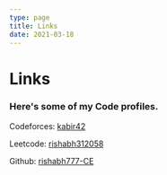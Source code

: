 ```yaml
---
type: page
title: Links
date: 2021-03-18
---
```


# Links

### Here's some of my Code profiles.

Codeforces: [kabir42](https://codeforces.com/profile/kabir42)

Leetcode: [rishabh312058](https://leetcode.com/rishabh312058)

Github: [rishabh777-CE](https://github.com/rishabh777-CE)


